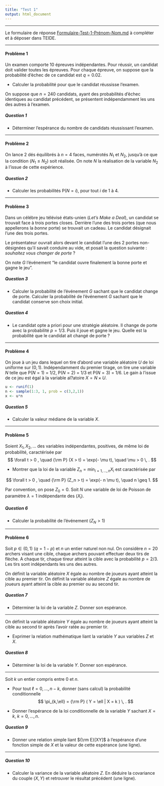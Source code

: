 ```yaml
---
title: "Test 1"
output: html_document
---
```


** **

Le formulaire de réponse [Formulaire-Test-1-Prénom-Nom.md](https://github.com/francoio/francoio.github.io) à compléter et à déposer dans TEIDE.

** **

#### Problème 1 

Un examen comporte 10 épreuves indépendantes. Pour réussir, un candidat doit valider toutes les épreuves. Pour chaque épreuve, on suppose que la probabilité d'échec de ce candidat est $q = 0.02$.  

* Calculer la probabilité pour que le candidat réussisse l'examen.  

On suppose que $n = 240$ candidats, ayant des probabilités d'échec identiques au candidat précédent, se présentent indépendamment les uns des autres à l'examen.  

##### Question 1

* Déterminer l'espérance du nombre de candidats réussissant l'examen.

** **

#### Problème 2

On lance 2 dés équilibrés à $n = 4$ faces, numérotés $N_1$ et $N_2$, jusqu'à ce que la condition $(N_1 \leq N_2)$ soit réalisée. On note $N$ la réalisation de la variable $N_2$ à l'issue de cette expérience. 
  
##### Question 2

* Calculer les probabilités P($N = i$), pour tout $i$ de 1 à 4.  

** **

#### Problème 3 

Dans un célébre jeu télévisé états-unien (*Let's Make a Deal*), un candidat se trouvait face à trois portes closes. Derrière l'une des trois portes (que nous appellerons la *bonne* porte) se trouvait un cadeau. Le candidat désignait l'une des trois portes. 

Le présentateur ouvrait alors devant le candidat l'une des 2 portes non-désignées qu'il savait conduire au vide, et posait la question suivante : *souhaitez vous changer de porte* ?

On note $G$ l'événement "le candidat ouvre finalement la bonne porte et gagne le jeu".

##### Question 3

* Calculer la probabilité de l'événement $G$ sachant que le candidat change de porte. Calculer la probabilité de l'événement $G$ sachant que le candidat conserve son choix initial.

##### Question 4

* Le candidat opte a priori pour une stratégie aléatoire. Il change de porte avec la probabilité $p = 1/3$. Puis il joue et gagne le jeu. Quelle est la probabilité que le candidat ait changé de porte ?   

** **

#### Problème 4

On joue à un jeu dans lequel on tire d'abord une variable aléatoire $U$ de loi uniforme sur $(0,1)$. Indépendamment du premier tirage, on tire une variable $N$ telle que P($N=1$) = $1/2$, P($N=2$) = $1/3$ et P($N=3$) = $1/6$. Le gain à l'issue de ce jeu est égal à la variable al?atoire $X = N\times U$.

```r
u <- runif(1)
n <- sample(1:3, 1, prob = c(3,2,1))
x <- u*n
```

##### Question 5

* Calculer la valeur médiane de la variable $X$.  

** **

#### Problème 5

Soient $X_1, X_2,\dots$ des variables indépendantes, positives, de même loi de probabilité, caractérisée par 
$$
\forall t > 0 , \quad {\rm P} (X > t) =  \exp(- \mu t), \quad \mu > 0 \, .
$$


* Montrer que la loi de la variable $Z_n = \min_{i = 1, \dots, n} X_i$ est caractérisée par

$$
\forall t > 0 , \quad {\rm P} (Z_n > t) =  \exp(- n \mu t), \quad n \geq 1.
$$

Par convention, on pose $Z_0 = 0$. Soit $N$ une variable de loi de Poisson de paramètre $\lambda = 1$ indépendante des $(X_i)$. 


##### Question 6

* Calculer la probabilité de l'événement $(Z_N > 1)$  


** **

#### Problème 6

Soit $p \in (0,1)$ ($q = 1 -p$) et $n$ un entier naturel non nul.  On considère $n=20$ archers visant une cible, chaque archers pouvant effectuer deux tirs de flèche. A chaque tir, chaque tireur atteint la cible avec la probabilité $p=2/3$. Les tirs sont indépendants les uns des autres. 


On définit la variable aléatoire $X$ égale au nombre de joueurs ayant atteint la cible au premier tir. On définit la variable aléatoire $Z$ égale au nombre de joueurs ayant atteint la cible au premier ou au second tir.

##### Question 7

* Déterminer la loi de la variable $Z$. Donner son espérance.


** ** 

On définit la variable aléatoire $Y$ égale au nombre de joueurs ayant atteint la cible au second tir après l'avoir ratée au premier tir. 

* Exprimer la relation mathématique liant la variable $Y$ aux variables $Z$ et $X$. 


##### Question 8

* Déterminer la loi de la variable $Y$. Donner son espérance.

** **


Soit $k$ un entier compris entre $0$ et $n$. 


* Pour tout $\ell = 0, \dots,n - k$, donner (sans calcul) la probabilité conditionnelle
$$
\pi_{k,\ell} = {\rm P} ( Y = \ell  | X = k ) \, .
$$

* Donner l'espérance de la loi conditionnelle de la variable $Y$ sachant $X=k$, $k = 0, \dots,n$. 


##### Question 9

* Donner une relation simple liant ${\rm E}[XY]$ à l'espérance d'une fonction simple de $X$ et la valeur de cette espérance (une ligne). 

** **

##### Question 10

* Calculer la variance de la variable aléatoire $Z$. En déduire la covariance du couple $(X,Y)$ et retrouver le résultat précédent (une ligne). 
   







